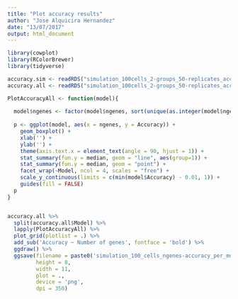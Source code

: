 ```yaml
---
title: "Plot accuracy results"
author: "Jose Alquicira Hernandez"
date: "13/07/2017"
output: html_document
---
```


```r
library(cowplot)
library(RColorBrewer)
library(tidyverse)
```


```r
accuracy.sim <- readRDS("simulation_100cells_2-groups_50-replicates_accuracy.RDS")
accuracy.all <- readRDS("simulation_100cells_2-groups_50-replicates_accuracy_longTable.RDS")
```


```r
PlotAccuracyAll <- function(model){
  
  model$ngenes <- factor(model$ngenes, sort(unique(as.integer(model$ngenes))))
  
  p <- ggplot(model, aes(x = ngenes, y = Accuracy)) +
    geom_boxplot() +
    xlab('') +
    ylab('') +
    theme(axis.text.x = element_text(angle = 90, hjust = 1)) +
    stat_summary(fun.y = median, geom = "line", aes(group=1)) +
    stat_summary(fun.y = median, geom = "point") +
    facet_wrap(~Model, ncol = 4, scales = "free") +
    scale_y_continuous(limits = c(min(model$Accuracy) - 0.01, 1)) +
    guides(fill = FALSE)
  p
}


accuracy.all %>% 
  split(accuracy.all$Model) %>% 
  lapply(PlotAccuracyAll) %>% 
  plot_grid(plotlist = .) %>% 
  add_sub('Accuracy ~ Number of genes', fontface = 'bold') %>% 
  ggdraw() %>%
  ggsave(filename = paste0('simulation_100_cells_ngenes-accuracy_per_model_fixed.png'),
         height = 8,
         width = 11,
         plot = .,
         device = 'png',
         dpi = 350)

```

